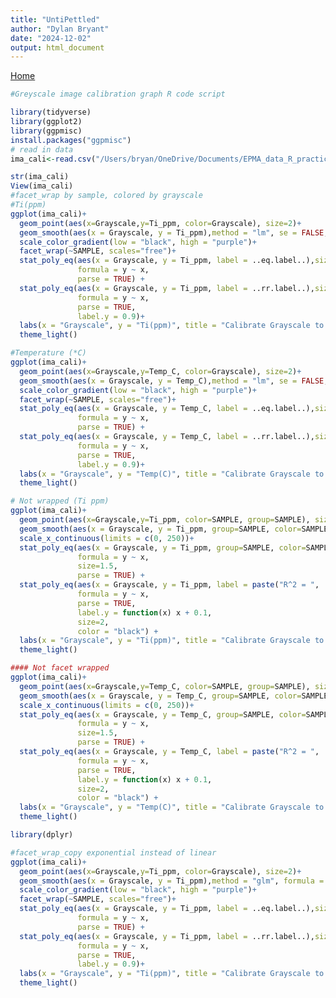 ```yaml
---
title: "UntiPettled"
author: "Dylan Bryant"
date: "2024-12-02"
output: html_document
---
```


[Home](https://bryantdylan.github.io/)

```r
#Greyscale image calibration graph R code script

library(tidyverse)
library(ggplot2)
library(ggpmisc)
install.packages("ggpmisc")
# read in data
ima_cali<-read.csv("/Users/bryan/OneDrive/Documents/EPMA_data_R_practice.csv")
```


```r
str(ima_cali)
View(ima_cali)
#facet_wrap by sample, colored by grayscale
#Ti(ppm)
ggplot(ima_cali)+
  geom_point(aes(x=Grayscale,y=Ti_ppm, color=Grayscale), size=2)+
  geom_smooth(aes(x = Grayscale, y = Ti_ppm),method = "lm", se = FALSE, color='darkorange', size=0.5) +
  scale_color_gradient(low = "black", high = "purple")+
  facet_wrap(~SAMPLE, scales="free")+
  stat_poly_eq(aes(x = Grayscale, y = Ti_ppm, label = ..eq.label..),size=2, 
               formula = y ~ x, 
               parse = TRUE) +
  stat_poly_eq(aes(x = Grayscale, y = Ti_ppm, label = ..rr.label..),size=2, 
               formula = y ~ x, 
               parse = TRUE, 
               label.y = 0.9)+
  labs(x = "Grayscale", y = "Ti(ppm)", title = "Calibrate Grayscale to PPM : Protolith")+
  theme_light()
```


```r
#Temperature (*C)
ggplot(ima_cali)+
  geom_point(aes(x=Grayscale,y=Temp_C, color=Grayscale), size=2)+
  geom_smooth(aes(x = Grayscale, y = Temp_C),method = "lm", se = FALSE, color='aquamarine4', size=0.5) +
  scale_color_gradient(low = "black", high = "purple")+
  facet_wrap(~SAMPLE, scales="free")+
  stat_poly_eq(aes(x = Grayscale, y = Temp_C, label = ..eq.label..),size=2, 
               formula = y ~ x, 
               parse = TRUE) +
  stat_poly_eq(aes(x = Grayscale, y = Temp_C, label = ..rr.label..),size=2, 
               formula = y ~ x, 
               parse = TRUE, 
               label.y = 0.9)+
  labs(x = "Grayscale", y = "Temp(C)", title = "Calibrate Grayscale to Temperature : Protolith")+
  theme_light()
```


```r
# Not wrapped (Ti ppm)
ggplot(ima_cali)+
  geom_point(aes(x=Grayscale,y=Ti_ppm, color=SAMPLE, group=SAMPLE), size=2)+
  geom_smooth(aes(x = Grayscale, y = Ti_ppm, group=SAMPLE, color=SAMPLE),method = "lm", se = FALSE, size=1) +
  scale_x_continuous(limits = c(0, 250))+
  stat_poly_eq(aes(x = Grayscale, y = Ti_ppm, group=SAMPLE, color=SAMPLE, label = ..eq.label..), 
               formula = y ~ x,
               size=1.5,
               parse = TRUE) +
  stat_poly_eq(aes(x = Grayscale, y = Ti_ppm, label = paste("R^2 = ", ..rr.label..)), 
               formula = y ~ x, 
               parse = TRUE,
               label.y = function(x) x + 0.1,
               size=2,
               color = "black") +
  labs(x = "Grayscale", y = "Ti(ppm)", title = "Calibrate Grayscale to PPM : Protolith")+
  theme_light()
```


```r
#### Not facet wrapped
ggplot(ima_cali)+
  geom_point(aes(x=Grayscale,y=Temp_C, color=SAMPLE, group=SAMPLE), size=2)+
  geom_smooth(aes(x = Grayscale, y = Temp_C, group=SAMPLE, color=SAMPLE),method = "lm", se = FALSE, size=1) +
  scale_x_continuous(limits = c(0, 250))+
  stat_poly_eq(aes(x = Grayscale, y = Temp_C, group=SAMPLE, color=SAMPLE, label = ..eq.label..), 
               formula = y ~ x,
               size=1.5,
               parse = TRUE) +
  stat_poly_eq(aes(x = Grayscale, y = Temp_C, label = paste("R^2 = ", ..rr.label..)), 
               formula = y ~ x, 
               parse = TRUE,
               label.y = function(x) x + 0.1,
               size=2,
               color = "black") +
  labs(x = "Grayscale", y = "Temp(C)", title = "Calibrate Grayscale to Temperature : Protolith")+
  theme_light()

library(dplyr)
```



```r
#facet_wrap_copy exponential instead of linear
ggplot(ima_cali)+
  geom_point(aes(x=Grayscale,y=Ti_ppm, color=Grayscale), size=2)+
  geom_smooth(aes(x = Grayscale, y = Ti_ppm),method = "glm", formula = y ~ exp(x), se = FALSE, color='darkorange', size=0.5) +
  scale_color_gradient(low = "black", high = "purple")+
  facet_wrap(~SAMPLE, scales="free")+
  stat_poly_eq(aes(x = Grayscale, y = Ti_ppm, label = ..eq.label..),size=2, 
               formula = y ~ x, 
               parse = TRUE) +
  stat_poly_eq(aes(x = Grayscale, y = Ti_ppm, label = ..rr.label..),size=2, 
               formula = y ~ x, 
               parse = TRUE, 
               label.y = 0.9)+
  labs(x = "Grayscale", y = "Ti(ppm)", title = "Calibrate Grayscale to PPM : Protolith")+
  theme_light()



```

